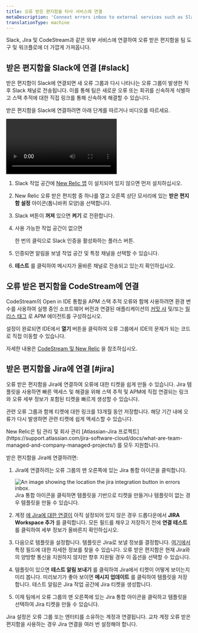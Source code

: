 ```yaml
---
title: 오류 받은 편지함을 타사 서비스에 연결
metaDescription: 'Connext errors inbox to external services such as Slack, Jira, and CodeStream'
translationType: machine
---
```



Slack, Jira 및 CodeStream과 같은 외부 서비스에 연결하여 오류 받은 편지함을 팀 도구 및 워크플로에 더 가깝게 가져옵니다.

## 받은 편지함을 Slack에 연결 [#slack]

받은 편지함이 Slack에 연결되면 새 오류 그룹과 다시 나타나는 오류 그룹이 발생한 직후 Slack 채널로 전송됩니다. 이를 통해 팀은 새로운 오류 또는 회귀를 신속하게 식별하고 스택 추적에 대한 직접 링크를 통해 신속하게 해결할 수 있습니다.

받은 편지함을 Slack에 연결하려면 아래 단계를 따르거나 비디오를 따르세요.

<Video
  id="HEbX0dgeGGw"
  type="youtube"
/>

1. Slack 작업 공간에 [New Relic 앱](https://newrelic.slack.com/apps/AP92KQJS3-new-relic?tab=more_info) 이 설치되어 있지 않으면 먼저 설치하십시오.

2. New Relic 오류 받은 편지함 중 하나를 열고 오른쪽 상단 모서리에 있는 **받은 편지함 설정** 아이콘(톱니바퀴 모양)을 선택합니다.

3. Slack 버튼이 **꺼져** 있으면 **켜기** 로 전환합니다.

4. 사용 가능한 작업 공간이 없으면

   <Icon name="fe-plus"/>

   한 번의 클릭으로 Slack 인증을 활성화하는 플러스 버튼.

5. 인증되면 알림을 보낼 작업 공간 및 특정 채널을 선택할 수 있습니다.

6. **테스트** 를 클릭하여 메시지가 올바른 채널로 전송되고 있는지 확인하십시오.

## 오류 받은 편지함을 CodeStream에 연결

CodeStream의 Open in IDE 통합을 APM 스택 추적 오류와 함께 사용하려면 환경 변수를 사용하여 실행 중인 소프트웨어 버전과 연결된 애플리케이션의 [커밋 샤](https://git-scm.com/book/en/v2/Git-Tools-Revision-Selection) 및/또는 [릴리스 태그](https://git-scm.com/book/en/v2/Git-Basics-Tagging) 로 APM 에이전트를 구성하십시오.

설정이 완료되면 IDE에서 **열기** 버튼을 클릭하여 오류 그룹에서 IDE의 문제가 되는 코드로 직접 이동할 수 있습니다.

자세한 내용은 [CodeStream 및 New Relic](/docs/codestream/start-here/codestream-new-relic/#apm) 을 참조하십시오.

## 받은 편지함을 Jira에 연결 [#jira]

오류 받은 편지함을 Jira에 연결하여 오류에 대한 티켓을 쉽게 만들 수 있습니다. Jira 템플릿을 사용하면 빠른 액세스 및 해결을 위해 스택 추적 및 APM에 직접 연결되는 링크와 오류 세부 정보가 포함된 티켓을 빠르게 생성할 수 있습니다.

관련 오류 그룹과 함께 티켓에 대한 링크를 13개월 동안 저장합니다. 해당 기간 내에 오류가 다시 발생하면 관련 티켓에 쉽게 액세스할 수 있습니다.

<Callout variant="important">
  New Relic은 팀 관리 및 회사 관리 [Atlassian-Jira 프로젝트](https://support.atlassian.com/jira-software-cloud/docs/what-are-team-managed-and-company-managed-projects/) 를 모두 지원합니다.
</Callout>

받은 편지함을 Jira에 연결하려면:

1. Jira에 연결하려는 오류 그룹의 맨 오른쪽에 있는 Jira 통합 아이콘을 클릭합니다.

   <img title="Jira integration button" alt="An image showing the location the jira integration button in errors inbox." src={jiraint}/>

   <figcaption>Jira 통합 아이콘을 클릭하면 템플릿을 기반으로 티켓을 만들거나 템플릿이 없는 경우 템플릿을 만들 수 있습니다.</figcaption>

2. 계정 [에 Jira에 대한 연결이](/docs/alerts-applied-intelligence/notifications/notification-integrations/#set-up-jira) 아직 설정되어 있지 않은 경우 드롭다운에서 **JIRA Workspace 추가** 를 클릭합니다. 모든 필드를 채우고 저장하기 전에 **연결 테스트** 를 클릭하여 세부 정보가 올바른지 확인하십시오.

3. 다음으로 템플릿을 설정합니다. 템플릿은 Jira로 보낼 정보를 결정합니다. [여기에서](/docs/alerts-applied-intelligence/notifications/notification-integrations/#configure-jira-message-template) 특정 필드에 대한 자세한 정보를 찾을 수 있습니다. 오류 받은 편지함은 현재 Jira와의 양방향 통신을 지원하지 않지만 향후 지원될 경우 이 옵션을 선택할 수 있습니다.

4. 템플릿이 있으면 **테스트 알림 보내기** 를 클릭하여 Jira에서 티켓이 어떻게 보이는지 미리 봅니다. 미리보기가 좋아 보이면 **메시지 업데이트** 를 클릭하여 템플릿을 저장합니다. 테스트 알림은 Jira 작업 공간에 Jira 티켓을 생성합니다.

5. 이제 팀에서 오류 그룹의 맨 오른쪽에 있는 Jira 통합 아이콘을 클릭하고 템플릿을 선택하여 Jira 티켓을 만들 수 있습니다.

Jira 설정은 오류 그룹 또는 엔터티를 소유하는 계정과 연결됩니다. 교차 계정 오류 받은 편지함을 사용하는 경우 Jira 연결을 여러 번 설정해야 합니다.